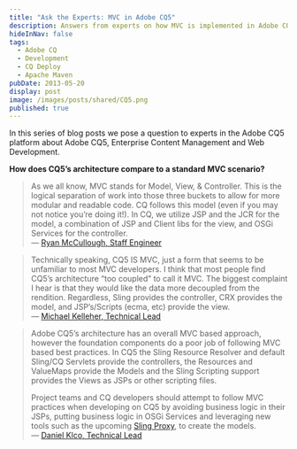 ```yaml
---
title: "Ask the Experts: MVC in Adobe CQ5"
description: Answers from experts on how MVC is implemented in Adobe CQ5
hideInNav: false
tags:
  - Adobe CQ
  - Development
  - CQ Deploy
  - Apache Maven
pubDate: 2013-05-20
display: post
image: /images/posts/shared/CQ5.png
published: true
---
```


In this series of blog posts we pose a question to experts in the Adobe CQ5 platform about Adobe CQ5, Enterprise Content Management and Web Development.

**How does CQ5’s architecture compare to a standard MVC scenario?**

> As we all know, MVC stands for Model, View, & Controller. This is the logical separation of work into those three buckets to allow for more modular and readable code. CQ follows this model (even if you may not notice you’re doing it!). In CQ, we utilize JSP and the JCR for the model, a combination of JSP and Client libs for the view, and OSGi Services for the controller.  
> — [Ryan McCullough, Staff Engineer](http://ca.linkedin.com/in/ryanmccullough "Ryan McCullough's Profile")

> Technically speaking, CQ5 IS MVC, just a form that seems to be unfamiliar to most MVC developers. I think that most people find CQ5’s architecture “too coupled” to call it MVC. The biggest complaint I hear is that they would like the data more decoupled from the rendition. Regardless, Sling provides the controller, CRX provides the model, and JSP’s/Scripts (ecma, etc) provide the view.  
> — [Michael Kelleher, Technical Lead](http://www.linkedin.com/in/mjke11eher "Michael Kelleher's Profile")

> Adobe CQ5’s architecture has an overall MVC based approach, however the foundation components do a poor job of following MVC based best practices. In CQ5 the Sling Resource Resolver and default Sling/CQ Servlets provide the controllers, the Resources and ValueMaps provide the Models and the Sling Scripting support provides the Views as JSPs or other scripting files.
> 
> Project teams and CQ developers should attempt to follow MVC practices when developing on CQ5 by avoiding business logic in their JSPs, putting business logic in OSGi Services and leveraging new tools such as the upcoming [Sling Proxy](https://github.com/SixDimensions/sling-proxy "Sling Proxy - Make easy modals in Apache Sling"), to create the models.  
> — [Daniel Klco, Technical Lead](http://www.linkedin.com/in/danielklco/ "Dan Klco's Profile")
